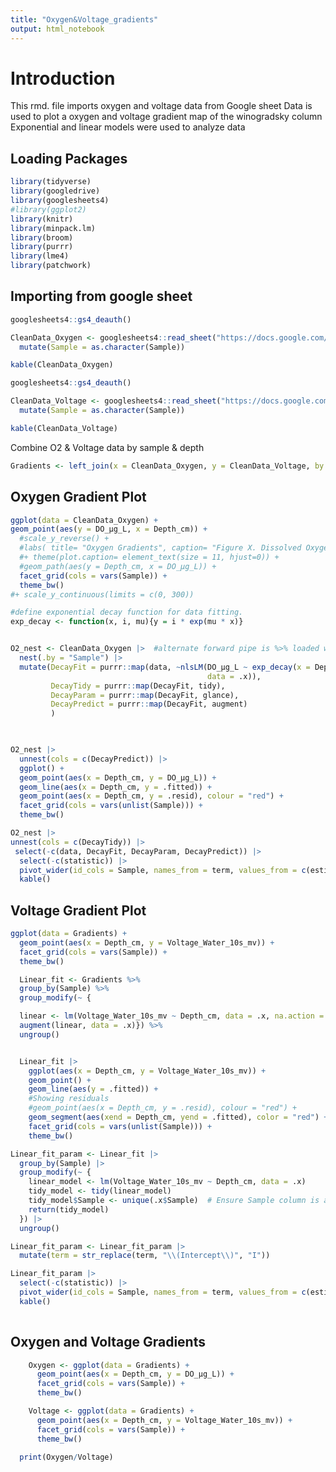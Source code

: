 ```yaml
---
title: "Oxygen&Voltage_gradients"
output: html_notebook
---
```


# Introduction

This rmd. file imports oxygen and voltage data from Google sheet
Data is used to plot a oxygen and voltage gradient map of the winogradsky column 
Exponential and linear models were used to analyze data

## Loading Packages 

```r
library(tidyverse) 
library(googledrive) 
library(googlesheets4)
#library(ggplot2)
library(knitr)
library(minpack.lm)
library(broom)
library(purrr)
library(lme4)
library(patchwork)
```

## Importing from google sheet

```r

googlesheets4::gs4_deauth()

CleanData_Oxygen <- googlesheets4::read_sheet("https://docs.google.com/spreadsheets/d/1hNakCyqPsTNRFpf1lGjoBQ-papyZ6xHKT6mcvh3LMb8/edit?pli=1&gid=842906991#gid=842906991", "CleanData_Oxygen") |>
  mutate(Sample = as.character(Sample))

kable(CleanData_Oxygen) 
```

```r

googlesheets4::gs4_deauth()

CleanData_Voltage <- googlesheets4::read_sheet("https://docs.google.com/spreadsheets/d/1hNakCyqPsTNRFpf1lGjoBQ-papyZ6xHKT6mcvh3LMb8/edit?pli=1&gid=842906991#gid=842906991", "CleanData_Voltage") |>
  mutate(Sample = as.character(Sample))

kable(CleanData_Voltage)
```

Combine O2 & Voltage data by sample & depth
```r
Gradients <- left_join(x = CleanData_Oxygen, y = CleanData_Voltage, by = c("Sample", "Depth_cm"))
```


## Oxygen Gradient Plot

```r
ggplot(data = CleanData_Oxygen) +
geom_point(aes(y = DO_µg_L, x = Depth_cm)) + 
  #scale_y_reverse() +
  #labs( title= "Oxygen Gradients", caption= "Figure X. Dissolved Oxygen (DO) (µg/L) measured in four Winogradsky colums at 5 depths (cm)") 
  #+ theme(plot.caption= element_text(size = 11, hjust=0)) +
  #geom_path(aes(y = Depth_cm, x = DO_µg_L)) +
  facet_grid(cols = vars(Sample)) +
  theme_bw()
#+ scale_y_continuous(limits = c(0, 300))
```

```r
#define exponential decay function for data fitting.
exp_decay <- function(x, i, mu){y = i * exp(mu * x)}


O2_nest <- CleanData_Oxygen |>  #alternate forward pipe is %>% loaded with tidyverse
  nest(.by = "Sample") |>
  mutate(DecayFit = purrr::map(data, ~nlsLM(DO_µg_L ~ exp_decay(x = Depth_cm, i, mu),
                                            data = .x)),
         DecayTidy = purrr::map(DecayFit, tidy),
         DecayParam = purrr::map(DecayFit, glance),
         DecayPredict = purrr::map(DecayFit, augment)
         )

 
```


```r
O2_nest |>
  unnest(cols = c(DecayPredict)) |>
  ggplot() +
  geom_point(aes(x = Depth_cm, y = DO_µg_L)) +
  geom_line(aes(x = Depth_cm, y = .fitted)) +
  geom_point(aes(x = Depth_cm, y = .resid), colour = "red") +
  facet_grid(cols = vars(unlist(Sample))) +
  theme_bw()
```

```r
O2_nest |>
unnest(cols = c(DecayTidy)) |>
 select(-c(data, DecayFit, DecayParam, DecayPredict)) |>
  select(-c(statistic)) |>
  pivot_wider(id_cols = Sample, names_from = term, values_from = c(estimate, std.error, p.value)) |>
  kable()
```

## Voltage Gradient Plot

```r

ggplot(data = Gradients) +
  geom_point(aes(x = Depth_cm, y = Voltage_Water_10s_mv)) + 
  facet_grid(cols = vars(Sample)) + 
  theme_bw()
```


```r

  Linear_fit <- Gradients %>% 
  group_by(Sample) %>%
  group_modify(~ {

  linear <- lm(Voltage_Water_10s_mv ~ Depth_cm, data = .x, na.action = na.exclude)
  augment(linear, data = .x)}) %>%
  ungroup()


  Linear_fit |>   
    ggplot(aes(x = Depth_cm, y = Voltage_Water_10s_mv)) +
    geom_point() +
    geom_line(aes(y = .fitted)) +
    #Showing residuals
    #geom_point(aes(x = Depth_cm, y = .resid), colour = "red") +
    geom_segment(aes(xend = Depth_cm, yend = .fitted), color = "red") +
    facet_grid(cols = vars(unlist(Sample))) +
    theme_bw()


```


```r
 
Linear_fit_param <- Linear_fit |>
  group_by(Sample) |>
  group_modify(~ {
    linear_model <- lm(Voltage_Water_10s_mv ~ Depth_cm, data = .x)
    tidy_model <- tidy(linear_model)  
    tidy_model$Sample <- unique(.x$Sample)  # Ensure Sample column is added
    return(tidy_model)  
  }) |>
  ungroup() 

Linear_fit_param <- Linear_fit_param |>
  mutate(term = str_replace(term, "\\(Intercept\\)", "I"))

Linear_fit_param |>
  select(-c(statistic)) |>
  pivot_wider(id_cols = Sample, names_from = term, values_from = c(estimate, std.error, p.value)) |>
  kable()
 
```

## Oxygen and Voltage Gradients

```r

    Oxygen <- ggplot(data = Gradients) +
      geom_point(aes(x = Depth_cm, y = DO_µg_L)) +
      facet_grid(cols = vars(Sample)) + 
      theme_bw()

    Voltage <- ggplot(data = Gradients) +
      geom_point(aes(x = Depth_cm, y = Voltage_Water_10s_mv)) +
      facet_grid(cols = vars(Sample)) + 
      theme_bw()
      
  print(Oxygen/Voltage)
  
  
```



